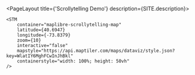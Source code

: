 
<PageLayout title={'Scrollytelling Demo'} description={SITE.description}>
   
    <STM
        container="maplibre-scrollytelling-map"
        latitude={40.6947}
        longitude={-73.8379}
        zoom={10}
        interactive="false"
        mapstyle="https://api.maptiler.com/maps/dataviz/style.json?key=WlatIY6MghFCwInJhBkl"
        containerstyle="width: 100%; height: 50vh"
    />

</PageLayout>

